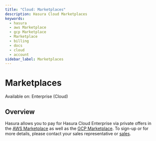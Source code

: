 ```yaml
---
title: "Cloud: Marketplaces"
description: Hasura Cloud Marketplaces
keywords:
  - hasura
  - aws Marketplace
  - gcp Marketplace
  - Marketplace
  - billing
  - docs
  - cloud
  - account
sidebar_label: Marketplaces
---
```


# Marketplaces

<div className="badge badge--primary heading-badge">Available on: Enterprise (Cloud)</div>

## Overview

Hasura allows you to pay for Hasura Cloud Enterprise via private offers in the
[AWS Marketplace](https://aws.amazon.com/marketplace/pp/prodview-h7qmhw3draxh4?sr=0-1&ref_=beagle&applicationId=AWSMPContessa)
as well as the
[GCP Marketplace](https://console.cloud.google.com/marketplace/product/hasura-public/hasura-enterprise?project=hasura-public).
To sign-up or for more details, please contact your sales representative or [sales](mailto:sales@hasura.io).
